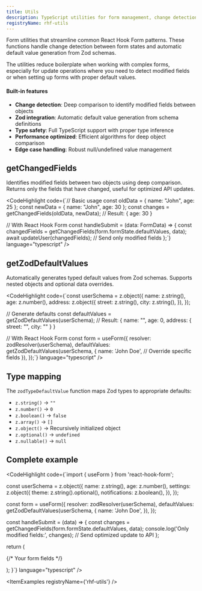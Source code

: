 ```yaml
---
title: Utils
description: TypeScript utilities for form management, change detection, and Zod schema default value generation.
registryName: rhf-utils
---
```


Form utilities that streamline common React Hook Form patterns. These functions handle change detection between form states and automatic default value generation from Zod schemas.

The utilities reduce boilerplate when working with complex forms, especially for update operations where you need to detect modified fields or when setting up forms with proper default values.

#### Built-in features

- **Change detection**: Deep comparison to identify modified fields between objects
- **Zod integration**: Automatic default value generation from schema definitions
- **Type safety**: Full TypeScript support with proper type inference
- **Performance optimized**: Efficient algorithms for deep object comparison
- **Edge case handling**: Robust null/undefined value management

## getChangedFields

Identifies modified fields between two objects using deep comparison. Returns only the fields that have changed, useful for optimized API updates.

<CodeHighlight code={`// Basic usage
const oldData = { name: "John", age: 25 };
const newData = { name: "John", age: 30 };
const changes = getChangedFields(oldData, newData);
// Result: { age: 30 }

// With React Hook Form
const handleSubmit = (data: FormData) => {
  const changedFields = getChangedFields(form.formState.defaultValues, data);
  await updateUser(changedFields); // Send only modified fields
};`} language="typescript" />

## getZodDefaultValues

Automatically generates typed default values from Zod schemas. Supports nested objects and optional data overrides.

<CodeHighlight code={`const userSchema = z.object({
  name: z.string(),
  age: z.number(),
  address: z.object({
    street: z.string(),
    city: z.string(),
  }),
});

// Generate defaults
const defaultValues = getZodDefaultValues(userSchema);
// Result: { name: "", age: 0, address: { street: "", city: "" } }

// With React Hook Form
const form = useForm({
  resolver: zodResolver(userSchema),
  defaultValues: getZodDefaultValues(userSchema, {
    name: 'John Doe', // Override specific fields
  }),
});`} language="typescript" />

## Type mapping

The `zodTypeDefaultValue` function maps Zod types to appropriate defaults:

- `z.string()` → `""`
- `z.number()` → `0` 
- `z.boolean()` → `false`
- `z.array()` → `[]`
- `z.object()` → Recursively initialized object
- `z.optional()` → `undefined`
- `z.nullable()` → `null`

## Complete example

<CodeHighlight code={`import { useForm } from 'react-hook-form';

const userSchema = z.object({
  name: z.string(),
  age: z.number(),
  settings: z.object({
    theme: z.string().optional(),
    notifications: z.boolean(),
  }),
});

  const form = useForm({
    resolver: zodResolver(userSchema),
    defaultValues: getZodDefaultValues(userSchema, {
      name: 'John Doe',
    }),
  });

  const handleSubmit = (data) => {
    const changes = getChangedFields(form.formState.defaultValues, data);
    console.log('Only modified fields:', changes);
    // Send optimized update to API
  };

  return (
    <form onSubmit={form.handleSubmit(handleSubmit)}>
      {/* Your form fields */}
    </form>
  );
}`} language="typescript" />

<ItemExamples registryName={'rhf-utils'} />
